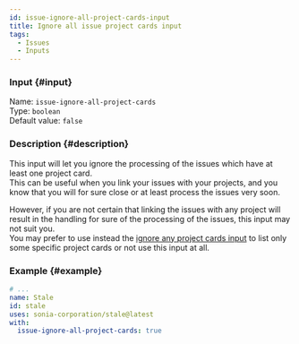 ```yaml
---
id: issue-ignore-all-project-cards-input
title: Ignore all issue project cards input
tags:
  - Issues
  - Inputs
---
```


### Input {#input}

Name: `issue-ignore-all-project-cards`  
Type: `boolean`  
Default value: `false`

### Description {#description}

This input will let you ignore the processing of the issues which have at least one project card.  
This can be useful when you link your issues with your projects, and you know that you will for sure close or at least process the issues very soon.

However, if you are not certain that linking the issues with any project will result in the handling for sure of the processing of the issues, this input may not suit you.  
You may prefer to use instead the [ignore any project cards input](issue-ignore-any-project-cards-input) to list only some specific project cards or not use this input at all.

### Example {#example}

```yml {6}
# ...
name: Stale
id: stale
uses: sonia-corporation/stale@latest
with:
  issue-ignore-all-project-cards: true
```
